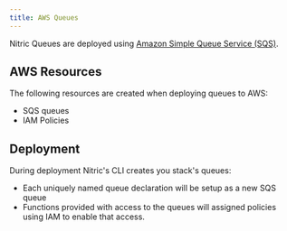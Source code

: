 ```yaml
---
title: AWS Queues
---
```


Nitric Queues are deployed using [Amazon Simple Queue Service (SQS)](https://aws.amazon.com/sqs/).

## AWS Resources

The following resources are created when deploying queues to AWS:

- SQS queues
- IAM Policies

## Deployment

During deployment Nitric's CLI creates you stack's queues:

- Each uniquely named queue declaration will be setup as a new SQS queue
- Functions provided with access to the queues will assigned policies using IAM to enable that access.
